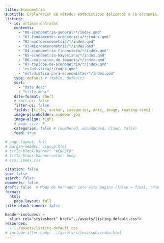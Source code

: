 ```yaml
---
title: Econometría
subtitle: Exploración de métodos estadísticos aplicados a la economía. Aquí encontrarás desde teoría econométrica hasta ejercicios prácticos, modelos de predicción, análisis de series de tiempo y aplicaciones en datos reales usando R, Gretl, Stata y otros.
listing:
  - id: ultimas-entradas
    contents: 
      - "00-econometria-general/*/index.qmd"
      - "01-fundamentos-econometria/*/index.qmd"
      - "02-macroeconometria/*/index.qmd"
      - "03-microeconometria/*/index.qmd"
      - "04-econometria-financiera/*/index.qmd"
      - "05-econometria-bayesiana/*/index.qmd"
      - "06-evaluacion-de-impacto/*/index.qmd"
      - "07-topicos-de-econometria/*/index.qmd"
      - "estadistica/*/index.qmd"
      - "estadistica-para-economistas/*/index.qmd"
    type: default # (table, default)
    sort: 
      - "date desc"
      - "title desc"
    date-format: short
    # sort-ui: false
    filter-ui: false
    fields: [title, author, categories, date, image, reading-time]
    image-placeholder: sidebar.jpg
    image-align: right
    # page-size: 5
    categories: false # (numbered, unnumbered, cloud, false)
    feed: true
    
# page-layout: full
# margin-header: signup.html
# title-block-banner: "#EDF3F9"
# title-block-banner-color: body
# css: index.css

citation: false
toc: false
search: false
comments: false
draft: false  # Modo de borrador solo esta pagina (false = final, true = borrador)
format: 
  html: 
    page-layout: full
title-block-banner: false

header-includes: >
  <link rel="stylesheet" href="../assets/listing-default.css">
resources:
  - ../assets/listing-default.css
# include-after-body: ../assets/silvia/subscribe.html
---
```


<script data-name="BMC-Widget" data-cfasync="false" src="https://cdnjs.buymeacoffee.com/1.0.0/widget.prod.min.js" data-id="achalmaedison" data-description="Support me on Buy me a coffee!" data-message="¡Apóyame con un café! ☕✨
Si disfrutas mis blogs y artículos sobre economía, finanzas y análisis de datos, tu apoyo me ayudará a seguir creando contenido de calidad. ¡Gracias por contribuir a este espacio de aprendizaje! 🚀📚" data-color="#FF5F5F" data-position="Right" data-x_margin="18" data-y_margin="18"></script>